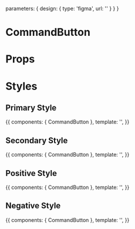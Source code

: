 
parameters: {
       design: {
          type: 'figma',
          url: ''
       }
    }
 }
<Meta title="CommandButton/Docs" Component={CommandButton} />

# CommandButton

<Preview>
  <Story id="commandbutton--normal" height="60px" />
</Preview>

# Props

<Props of={CommandButton} />

# Styles
## Primary Style

<Story name="primary" height="60px">
  {{
    components: { CommandButton },
    template: '<CommandButton name="primary" className="primary" :useDiv="false" :isLoading="false" />',
  }}
</Story>

## Secondary Style

<Story name="secondary" height="60px">
  {{
    components: { CommandButton },
    template: '<CommandButton name="secondary" className="secondary" :useDiv="false" :isLoading="false" />',
  }}
</Story>

## Positive Style

<Story name="positive" height="60px">
  {{
    components: { CommandButton },
    template: '<CommandButton name="positive" className="positive" :useDiv="false" :isLoading="false" />',
  }}
</Story>

## Negative Style

<Story name="negative" height="60px">
  {{
    components: { CommandButton },
    template: '<CommandButton name="negative" className="negative" :useDiv="false" :isLoading="false" />',
  }}
</Story>

